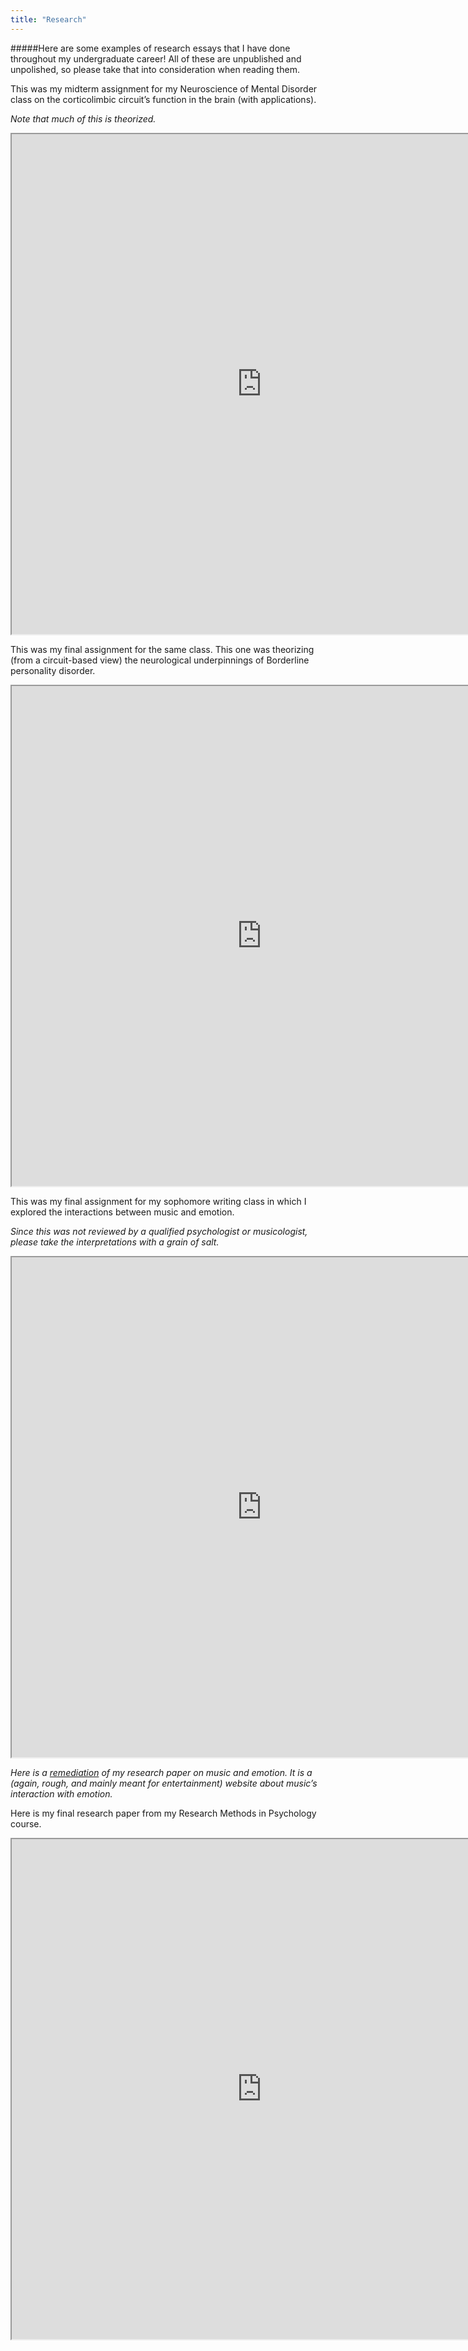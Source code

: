 ```yaml
---
title: "Research"
---
```


#####Here are some examples of research essays that I have done throughout my undergraduate career! All of these are unpublished and unpolished, so please take that into consideration when reading them. 


This was my midterm assignment for my Neuroscience of Mental Disorder class on the corticolimbic circuit's function in the brain (with applications).

*Note that much of this is theorized.*

<iframe src="https://docs.google.com/document/d/e/2PACX-1vRtYU6hnXzfRwp5R7T1RE5WjF4LhARdP97Ob-vXBuUAN91VuX-Qwz6LFSdepcC68uiK-coVjsLwhN5a/pub?embedded=true" width="800" height="800"></iframe>

This was my final assignment for the same class. This one was theorizing (from a circuit-based view) the neurological underpinnings of Borderline personality disorder.

<iframe src="https://docs.google.com/document/d/e/2PACX-1vTn6i1jsKAIL_76ru5NdphZu2NPUMNs2tF-njyNGSvw7sfcRGoyxhz1fGFQzsobFybi2UbbcDwQP_7D/pub?embedded=true" width="800" height="800"></iframe>

This was my final assignment for my sophomore writing class in which I explored the interactions between music and emotion. 

*Since this was not reviewed by a qualified psychologist or musicologist, please take the interpretations with a grain of salt.*

<iframe src="https://docs.google.com/document/d/e/2PACX-1vTfm34InpRE_h_IqYxGuIuVFMxhuE2vjLTl47JrvRSdLYZlQM4u43OAyCEScV-ZAiISPYMBTpAmALDV/pub?embedded=true" width="800" height="800"></iframe>

*Here is a [remediation](https://musicandaffect.wordpress.com/) of my research paper on music and emotion. It is a (again, rough, and mainly meant for entertainment) website about music's interaction with emotion.* 

Here is my final research paper from my Research Methods in Psychology course.

<iframe src="https://docs.google.com/document/d/e/2PACX-1vSnpM6RZnTe3fHEHEf6cOhCwUll-6wUF5Thg4oxGD1G98djCTJzB3C37C_xX6mdNwa6EhJ4uLmrn8Gc/pub?embedded=true" width="800" height="800"></iframe>



